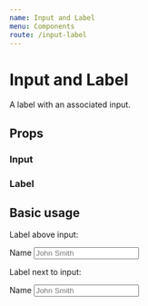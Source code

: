 ```yaml
---
name: Input and Label
menu: Components
route: /input-label
---
```



# Input and Label

A label with an associated input.

## Props

### Input

<Props of={Input} />

### Label

<Props of={Label} />

## Basic usage

Label above input:

<Playground>
  <form>
    <Label className="custom-class" htmlFor="name">
      Name
    </Label>
    <Input
      className="custom-class"
      id="name"
      name="name"
      placeholder="John Smith"
      width="100%"
    />
  </form>
</Playground>

Label next to input:

<Playground>
  <form>
    <Label className="custom-class" htmlFor="name2" color="tomato">
      Name
    </Label>
    <Input
      className="custom-class"
      id="name2"
      name="name2"
      placeholder="John Smith"
      color="tomato"
      border={2}
      borderBottom
      // onChange={...}
    />
  </form>
</Playground>
